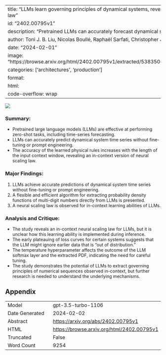 
---
title: "LLMs learn governing principles of dynamical systems, revealing an in-context neural scaling law"
id: "2402.00795v1"
description: "Pretrained LLMs can accurately forecast dynamical systems without fine-tuning."
author: Toni J. B. Liu, Nicolas Boullé, Raphaël Sarfati, Christopher J. Earls
date: "2024-02-01"
image: "https://browse.arxiv.org/html/2402.00795v1/extracted/5383505/figures/auto_completion_plot.png"
categories: ['architectures', 'production']
format:
  html:
    code-overflow: wrap
---

![](https://browse.arxiv.org/html/2402.00795v1/extracted/5383505/figures/auto_completion_plot.png)

### **Summary:**
- Pretrained large language models (LLMs) are effective at performing zero-shot tasks, including time-series forecasting.
- LLMs can accurately predict dynamical system time series without fine-tuning or prompt engineering.
- The accuracy of the learned physical rules increases with the length of the input context window, revealing an in-context version of neural scaling law.

### Major Findings:
1. LLMs achieve accurate predictions of dynamical system time series without fine-tuning or prompt engineering.
2. A flexible and efficient algorithm for extracting probability density functions of multi-digit numbers directly from LLMs is presented.
3. A neural scaling law is observed for in-context learning abilities of LLMs.

### Analysis and Critique:
- The study reveals an in-context neural scaling law for LLMs, but it is unclear how this learning ability is implemented during inference.
- The early plateauing of loss curves for certain systems suggests that the LLM might ignore earlier data that is "out of distribution."
- The temperature hyperparameter affects the outcome of the LLM softmax layer and the extracted PDF, indicating the need for careful tuning.
- The study demonstrates the potential of LLMs to extract governing principles of numerical sequences observed in-context, but further research is needed to understand the underlying mechanisms.

## Appendix

|          |          |
|----------|----------|
| Model     | gpt-3.5-turbo-1106       |
| Date Generated     | 2024-02-02       |
| Abstract | [https://arxiv.org/abs/2402.00795v1](https://arxiv.org/abs/2402.00795v1)        |
| HTML     | [https://browse.arxiv.org/html/2402.00795v1](https://browse.arxiv.org/html/2402.00795v1)       |
| Truncated       | False       |
| Word Count       | 9254       |